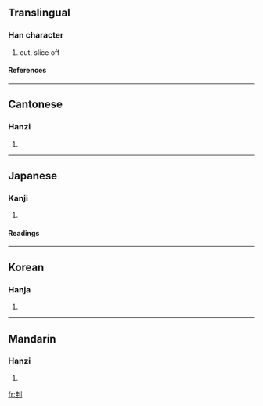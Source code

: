 ==Translingual==
===Han character===
{{Han char|rad=刀|as=06|sn=8|four=4210<sub>0</sub>|canj=土土中弓 (GGLN)}}
# cut, slice off
====References====
{{Han ref|kx=0138.410|dkj=01955|dj=0315.050|hdz=10332.120|uh=5232|ud=21042|bh=CBD1|bd=52177}}
----
==Cantonese==
===Hanzi===
{{yue-hanzi|jyut=|y=gwai1}}
# {{defn|Cantonese}}
----
==Japanese==
===Kanji===
{{ja-kanji|grade=|rs=刀06}}
# {{defn|Japanese}}
====Readings====
{{ja-readings|on=[[けい]] (kei), [[け]] (ke)|kun=[[さす]] (sasu), [[さく]] (saku), [[えぐる]] (eguru), [[ころす]] (korosu)}}
----
==Korean==
===Hanja===
{{ko-hanja|hangeul=규|rv=gyu|mr=kyu}}
# {{defn|Korean}}
----
==Mandarin==
===Hanzi===
{{cmn-hanzi|pin=[[kuī]] (kui1), [[shuà]] (shua4)|wg=k'uei<sup>1</sup>, shua<sup>4</sup>}}
# {{defn|Mandarin}}

[[fr:刲]]